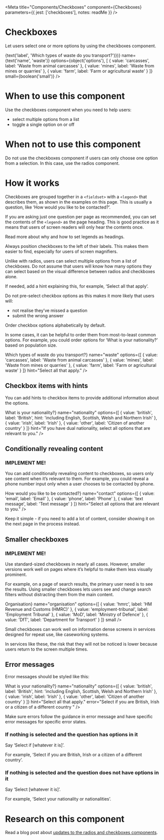 
<Meta
  title="Components/Checkboxes"
  component={Checkboxes}
  parameters={{
    jest: ['checkboxes'],
    notes: readMe
  }}
/>

# Checkboxes

Let users select one or more options by using the checkboxes component.

<Preview withToolbar>
  <Story name="Checkboxes">
    <Checkboxes
      className={text('className')}
      disabled={boolean('disabled', false)}
      error={text('error')}
      hint={text('hint', 'Select all that apply.')}
      id={text('id')}
      inline={boolean('inline')}
      label={(<h1>{text('label', 'Which types of waste do you transport?')}</h1>)}
      name={text('name', 'waste')}
      options={object('options'), [
        { value: 'carcasses', label: 'Waste from animal carcasses' },
        { value: 'mines', label: 'Waste from mines or quarries' },
        { value: 'farm', label: 'Farm or agricultural waste' }
      ]}
      small={boolean('small')}
    />
  </Story>
</Preview>

<Props of={Checkboxes} />

# When to use this component

Use the checkboxes component when you need to help users:

- select multiple options from a list
- toggle a single option on or off


# When not to use this component

Do not use the checkboxes component if users can only choose one option from a selection. In this case, use the radios component.


# How it works

Checkboxes are grouped together in a `<fieldset>` with a `<legend>` that describes them, as shown in the examples on this page. This is usually a question, like ‘How would you like to be contacted?’.

If you are asking just one question per page as recommended, you can set the contents of the `<legend>` as the page heading. This is good practice as it means that users of screen readers will only hear the contents once.

Read more about why and how to set legends as headings.

Always position checkboxes to the left of their labels. This makes them easier to find, especially for users of screen magnifiers.

Unlike with radios, users can select multiple options from a list of checkboxes. Do not assume that users will know how many options they can select based on the visual difference between radios and checkboxes alone.

If needed, add a hint explaining this, for example, ‘Select all that apply’.

Do not pre-select checkbox options as this makes it more likely that users will:

- not realise they’ve missed a question
- submit the wrong answer

Order checkbox options alphabetically by default.

In some cases, it can be helpful to order them from most-to-least common options. For example, you could order options for ‘What is your nationality?’ based on population size.

<Preview>
  <Story name="Standard">
    <Checkboxes
      label={<h1>Which types of waste do you transport?</h1>}
      name="waste"
      options={[
        { value: 'carcasses', label: 'Waste from animal carcasses' },
        { value: 'mines', label: 'Waste from mines or quarries' },
        { value: 'farm', label: 'Farm or agricultural waste' }
      ]}
      hint="Select all that apply."
    />
  </Story>
</Preview>


## Checkbox items with hints

You can add hints to checkbox items to provide additional information about the options.

<Preview>
  <Story name="Hints">
    <Checkboxes
      label={<h1>What is your nationality?</h1>}
      name="nationality"
      options={[
        { value: 'british', label: 'British', hint: 'including English, Scottish, Welsh and Northern Irish' },
        { value: 'irish', label: 'Irish' },
        { value: 'other', label: 'Citizen of another country' }
      ]}
      hint="If you have dual nationality, select all options that are relevant to you."
    />
  </Story>
</Preview>


## Conditionally revealing content

### IMPLEMENT ME!

You can add conditionally revealing content to checkboxes, so users only see content when it’s relevant to them. For example, you could reveal a phone number input only when a user chooses to be contacted by phone.

<Preview>
  <Story name="Content">
    <Checkboxes
      label={<h1>How would you like to be contacted?</h1>}
      name="contact"
      options={[
        { value: 'email', label: 'Email' },
        { value: 'phone', label: 'Phone' },
        { value: 'text message', label: 'Text message' }
      ]}
      hint="Select all options that are relevant to you."
    />
  </Story>
</Preview>

Keep it simple - if you need to add a lot of content, consider showing it on the next page in the process instead.


## Smaller checkboxes

### IMPLEMENT ME!

Use standard-sized checkboxes in nearly all cases. However, smaller versions work well on pages where it’s helpful to make them less visually prominent.

For example, on a page of search results, the primary user need is to see the results. Using smaller checkboxes lets users see and change search filters without distracting them from the main content.

<Preview>
  <Story name="Small">
    <Checkboxes
      label={<h3>Organisation</h3>}
      name="organisation"
      options={[
        { value: 'hmrc', label: 'HM Revenue and Customs (HMRC)' },
        { value: 'employment-tribunal', label: 'Employment Tribunal' },
        { value: 'MoD', label: 'Ministry of Defence' },
        { value: 'DfT', label: 'Department for Transport' }
      ]}
      small
    />
  </Story>
</Preview>

Small checkboxes can work well on information dense screens in services designed for repeat use, like caseworking systems.

In services like these, the risk that they will not be noticed is lower because users return to the screen multiple times.


## Error messages

Error messages should be styled like this:

<Preview>
  <Story name="Errors">
    <Checkboxes
      label={<h1>What is your nationality?</h1>}
      name="nationality"
      options={[
        { value: 'british', label: 'British', hint: 'including English, Scottish, Welsh and Northern Irish' },
        { value: 'irish', label: 'Irish' },
        { value: 'other', label: 'Citizen of another country' }
      ]}
      hint="Select all that apply."
      error="Select if you are British, Irish or a citizen of a different country "
    />
  </Story>
</Preview>

Make sure errors follow the guidance in error message and have specific error messages for specific error states.


### If nothing is selected and the question has options in it

Say ‘Select if [whatever it is]’.

For example, ‘Select if you are British, Irish or a citizen of a different country’.


### If nothing is selected and the question does not have options in it

Say ‘Select [whatever it is]’.

For example, ‘Select your nationality or nationalities’.


# Research on this component

Read a blog post about [updates to the radios and checkboxes components].

[updates to the radios and checkboxes components]: https://designnotes.blog.gov.uk/2016/11/30/weve-updated-the-radios-and-checkboxes-on-gov-uk/